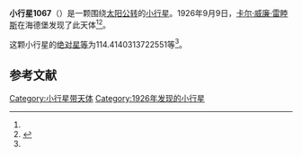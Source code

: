 {{Infobox planet
| bgcolour = #FFFFC0
| name = 1067 Lunaria
| symbol = 
| image = 
| caption = 
| discovery = yes
| discovery_ref = 
| discoverer = [[卡尔·威廉·雷睦斯|卡尔·威廉·雷睦斯]]
| discovery_site = [[海德堡|海德堡]] 
| discovered = 1926年9月9日
| designations = yes
| mp_name = 
| named_after = 
| alt_names = 1926 RG/ 1974 PJ / 1974 QC3
| mp_category = [[主带小行星|主带小行星]]
| orbit_ref = <ref name="a">[http://ssd.jpl.nasa.gov/sbdb.cgi?sstr=1067 1067 Lunaria] {{Wayback|url=http://ssd.jpl.nasa.gov/sbdb.cgi?sstr=1067 |date=20140817121550 }}，小行星數據庫瀏覽器（JPL Small-Body Database Browser）－[[美国国家航空航天局|美国国家航空航天局]]喷气推进实验室</ref>
| epoch = 2456400.5 (2013年4月18日更新)
| aphelion = {{convert|3.415738825045135|AU|km|3|abbr=on|lk=out}}
| perihelion = {{convert|2.33072890144655|AU|km|3|abbr=on}}
| semimajor = {{convert|2.873233863245842|AU|km|3|abbr=on}}
| eccentricity = 0.188813368
| period = 1778.913747 [[日|日]]<br />4.87[[儒略年|儒略年]]
| avg_speed = 
| inclination = 10.55806470011508
| asc_node = 289.8463496886051
| mean_anomaly = 
| arg_peri = 114.4140313722551
| satellites = 
| physical_characteristics = yes
| dimensions = 
| mass = 
| density = 
| surface_grav = 
| escape_velocity = 
| sidereal_day = 
| axial_tilt = 
| pole_ecliptic_lat = 
| pole_ecliptic_lon = 
| albedo = 
| temperatures= 
| temp_name1 = 
| mean_temp_1 = 
| max_temp_1 = 
| temp_name2 = 
| max_temp_2 = 
| spectral_type = 
| abs_magnitude = 114.4140313722551
}}

'''小行星1067'''（{{lang-en|1067 Lunaria}}）是一颗围绕[[太阳|太阳]][[公转|公转]]的[[小行星|小行星]]。1926年9月9日，[[卡尔·威廉·雷睦斯|卡尔·威廉·雷睦斯]]在海德堡发现了此天体<ref name="a" /><ref>{{cite news|title=小行星列表|url=http://cfa-www.harvard.edu/iau/lists/NumberedMPs.txt|accessdate=2013-07-08|newspaper=哈佛大学|archive-date=2008-05-17|archive-url=https://web.archive.org/web/20080517010638/http://cfa-www.harvard.edu/iau/lists/NumberedMPs.txt|dead-url=no}}</ref>。

这颗小行星的[[绝对星等|绝对星等]]为114.4140313722551等<ref name="a" />。

==参考文献==
{{reflist}}
{{Minor Planet Number|[[小行星1066|小行星1066]]|[[小行星1068|小行星1068]]}}

{{小天体}}

[[Category:小行星带天体|Category:小行星带天体]]
[[Category:1926年发现的小行星|Category:1926年发现的小行星]]

{{asteroid-stub}}